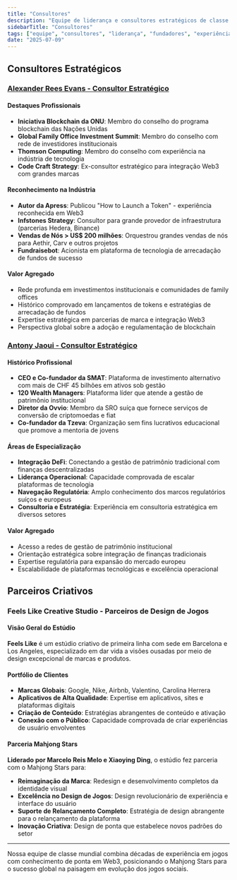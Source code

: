 ```yaml
---
title: "Consultores"
description: "Equipe de liderança e consultores estratégicos de classe mundial com décadas de experiência em jogos, blockchain e finanças"
sidebarTitle: "Consultores"
tags: ["equipe", "consultores", "liderança", "fundadores", "experiência"]
date: "2025-07-09"
---
```


## Consultores Estratégicos

### [Alexander Rees Evans - Consultor Estratégico](https://www.linkedin.com/in/alexander-rees-evans-91566a195/)

#### Destaques Profissionais
- **Iniciativa Blockchain da ONU**: Membro do conselho do programa blockchain das Nações Unidas
- **Global Family Office Investment Summit**: Membro do conselho com rede de investidores institucionais
- **Thomson Computing**: Membro do conselho com experiência na indústria de tecnologia
- **Code Craft Strategy**: Ex-consultor estratégico para integração Web3 com grandes marcas

#### Reconhecimento na Indústria
- **Autor da Apress**: Publicou "How to Launch a Token" - experiência reconhecida em Web3
- **Infstones Strategy**: Consultor para grande provedor de infraestrutura (parcerias Hedera, Binance)
- **Vendas de Nós > US$ 200 milhões**: Orquestrou grandes vendas de nós para Aethir, Carv e outros projetos
- **Fundraisebot**: Acionista em plataforma de tecnologia de arrecadação de fundos de sucesso

#### Valor Agregado
- Rede profunda em investimentos institucionais e comunidades de family offices
- Histórico comprovado em lançamentos de tokens e estratégias de arrecadação de fundos
- Expertise estratégica em parcerias de marca e integração Web3
- Perspectiva global sobre a adoção e regulamentação de blockchain

### [Antony Jaoui - Consultor Estratégico](https://www.linkedin.com/in/anthony-jaoui/)

#### Histórico Profissional
- **CEO e Co-fundador da SMAT**: Plataforma de investimento alternativo com mais de CHF 45 bilhões em ativos sob gestão
- **120 Wealth Managers**: Plataforma líder que atende a gestão de patrimônio institucional
- **Diretor da Ovvio**: Membro da SRO suíça que fornece serviços de conversão de criptomoedas e fiat
- **Co-fundador da Tzeva**: Organização sem fins lucrativos educacional que promove a mentoria de jovens

#### Áreas de Especialização
- **Integração DeFi**: Conectando a gestão de patrimônio tradicional com finanças descentralizadas
- **Liderança Operacional**: Capacidade comprovada de escalar plataformas de tecnologia
- **Navegação Regulatória**: Amplo conhecimento dos marcos regulatórios suíços e europeus
- **Consultoria e Estratégia**: Experiência em consultoria estratégica em diversos setores

#### Valor Agregado
- Acesso a redes de gestão de patrimônio institucional
- Orientação estratégica sobre integração de finanças tradicionais
- Expertise regulatória para expansão do mercado europeu
- Escalabilidade de plataformas tecnológicas e excelência operacional

## Parceiros Criativos

### Feels Like Creative Studio - Parceiros de Design de Jogos

#### Visão Geral do Estúdio
**Feels Like** é um estúdio criativo de primeira linha com sede em Barcelona e Los Angeles, especializado em dar vida a visões ousadas por meio de design excepcional de marcas e produtos.

#### Portfólio de Clientes
- **Marcas Globais**: Google, Nike, Airbnb, Valentino, Carolina Herrera
- **Aplicativos de Alta Qualidade**: Expertise em aplicativos, sites e plataformas digitais
- **Criação de Conteúdo**: Estratégias abrangentes de conteúdo e ativação
- **Conexão com o Público**: Capacidade comprovada de criar experiências de usuário envolventes

#### Parceria Mahjong Stars
**Liderado por Marcelo Reis Melo e Xiaoying Ding**, o estúdio fez parceria com o Mahjong Stars para:
- **Reimaginação da Marca**: Redesign e desenvolvimento completos da identidade visual
- **Excelência no Design de Jogos**: Design revolucionário de experiência e interface do usuário
- **Suporte de Relançamento Completo**: Estratégia de design abrangente para o relançamento da plataforma
- **Inovação Criativa**: Design de ponta que estabelece novos padrões do setor


---

Nossa equipe de classe mundial combina décadas de experiência em jogos com conhecimento de ponta em Web3, posicionando o Mahjong Stars para o sucesso global na paisagem em evolução dos jogos sociais.